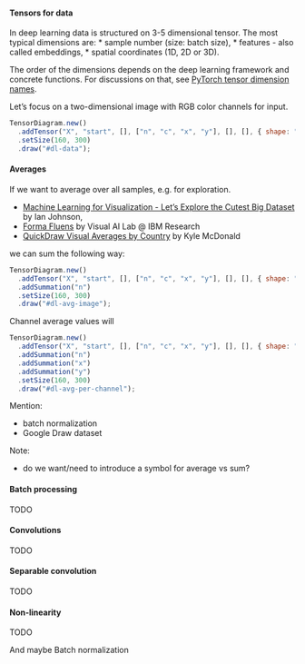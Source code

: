 #### Tensors for data

In deep learning data is structured on 3-5 dimensional tensor.
The most typical dimensions are:
* sample number (size: batch size),
* features - also called embeddings,
* spatial coordinates (1D, 2D or 3D).

The order of the dimensions depends on the deep learning framework and concrete functions.
For discussions on that, see [PyTorch tensor dimension names](https://github.com/stared/pytorch-named-dims).

Let's focus on a two-dimensional image with RGB color channels for input.

<div id="dl-data" class="equation"></div>

```js
TensorDiagram.new()
  .addTensor("X", "start", [], ["n", "c", "x", "y"], [], [], { shape: "rectangle"})
  .setSize(160, 300)
  .draw("#dl-data");
```

#### Averages

If we want to average over all samples, e.g. for exploration.

* [Machine Learning for Visualization - Let’s Explore the Cutest Big Dataset](https://medium.com/@enjalot/machine-learning-for-visualization-927a9dff1cab) by Ian Johnson,
* [Forma Fluens](http://formafluens.io/) by Visual AI Lab @ IBM Research
* [QuickDraw Visual Averages by Country](https://twitter.com/kcimc/status/902229612666658816?lang=en) by Kyle McDonald

we can sum the following way:

<div id="dl-avg-image" class="equation"></div>

```js
TensorDiagram.new()
  .addTensor("X", "start", [], ["n", "c", "x", "y"], [], [], { shape: "rectangle"})
  .addSummation("n")
  .setSize(160, 300)
  .draw("#dl-avg-image");
```

Channel average values will

<div id="dl-avg-per-channel" class="equation"></div>

```js
TensorDiagram.new()
  .addTensor("X", "start", [], ["n", "c", "x", "y"], [], [], { shape: "rectangle"})
  .addSummation("n")
  .addSummation("x")
  .addSummation("y")
  .setSize(160, 300)
  .draw("#dl-avg-per-channel");
```

Mention:

* batch normalization
* Google Draw dataset 

Note:

* do we want/need to introduce a symbol for average vs sum?

#### Batch processing

TODO

#### Convolutions

TODO

#### Separable convolution

TODO

#### Non-linearity

TODO

And maybe Batch normalization